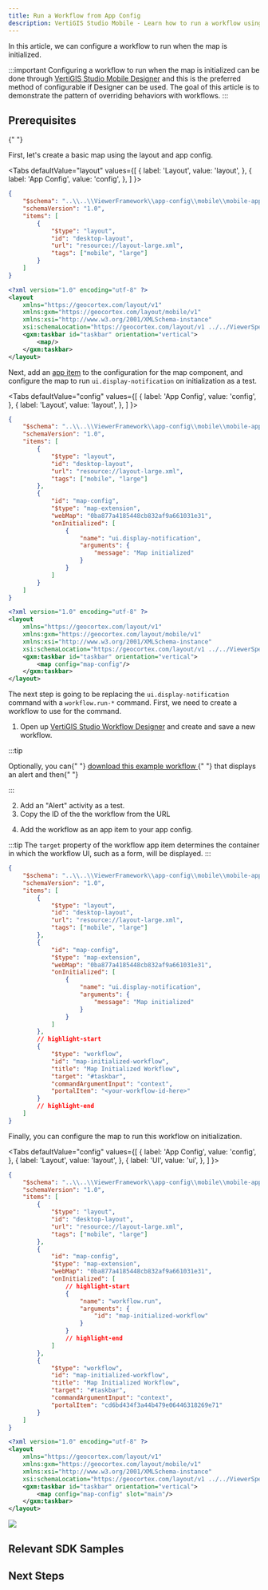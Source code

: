 ```yaml
---
title: Run a Workflow from App Config
description: VertiGIS Studio Mobile - Learn how to run a workflow using app config and layout
---
```



In this article, we can configure a workflow to run when the map is initialized.

:::important
Configuring a workflow to run when the map is initialized can be done through [VertiGIS Studio Mobile Designer](https://apps.geocortex.com/mobileviewer/designer/) and this is the preferred method of configurable if Designer can be used. The goal of this article is to demonstrate the pattern of overriding behaviors with workflows.
:::

## Prerequisites

<PrereqsLayoutConfigSnippet />{" "}

First, let's create a basic map using the layout and app config.

<Tabs
  defaultValue="layout"
  values={[
    { label: 'Layout', value: 'layout', },
    { label: 'App Config', value: 'config', },
  ]
}>
<TabItem value="config">

```json title="app/app.json"
{
    "$schema": "..\\..\\ViewerFramework\\app-config\\mobile\\mobile-app-config.schema.json",
    "schemaVersion": "1.0",
    "items": [
        {
            "$type": "layout",
            "id": "desktop-layout",
            "url": "resource://layout-large.xml",
            "tags": ["mobile", "large"]
        }
    ]
}
```

</TabItem>
<TabItem value="layout">

```xml title="app/layout-large.xml"
<?xml version="1.0" encoding="utf-8" ?>
<layout
    xmlns="https://geocortex.com/layout/v1"
	xmlns:gxm="https://geocortex.com/layout/mobile/v1"
    xmlns:xsi="http://www.w3.org/2001/XMLSchema-instance"
    xsi:schemaLocation="https://geocortex.com/layout/v1 ../../ViewerSpec/layout/layout-mobile.xsd">
	<gxm:taskbar id="taskbar" orientation="vertical">
	    <map/>
    </gxm:taskbar>
</layout>

```

</TabItem>
</Tabs>

Next, add an [app item](configuration-app-config-reference.mdx#app-items) to the configuration for the map component, and configure the map to run `ui.display-notification` on initialization as a test.

<Tabs
  defaultValue="config"
  values={[
    { label: 'App Config', value: 'config', },
    { label: 'Layout', value: 'layout', },
  ]
}>
<TabItem value="config">

```json title="app/app.json"
{
    "$schema": "..\\..\\ViewerFramework\\app-config\\mobile\\mobile-app-config.schema.json",
    "schemaVersion": "1.0",
    "items": [
        {
            "$type": "layout",
            "id": "desktop-layout",
            "url": "resource://layout-large.xml",
            "tags": ["mobile", "large"]
        },
        {
            "id": "map-config",
            "$type": "map-extension",
            "webMap": "0ba877a4185448cb832af9a661031e31",
            "onInitialized": [
                {
                    "name": "ui.display-notification",
                    "arguments": {
                        "message": "Map initialized"
                    }
                }
            ]
        }
    ]
}
```

</TabItem>
<TabItem value="layout">

```xml title="app/layout-large.xml"
<?xml version="1.0" encoding="utf-8" ?>
<layout
    xmlns="https://geocortex.com/layout/v1"
	xmlns:gxm="https://geocortex.com/layout/mobile/v1"
    xmlns:xsi="http://www.w3.org/2001/XMLSchema-instance"
    xsi:schemaLocation="https://geocortex.com/layout/v1 ../../ViewerSpec/layout/layout-mobile.xsd">
	<gxm:taskbar id="taskbar" orientation="vertical">
	    <map config="map-config"/>
    </gxm:taskbar>
</layout>

```

</TabItem>
</Tabs>

The next step is going to be replacing the `ui.display-notification` command with a `workflow.run-*` command. First, we need to create a workflow to use for the command.

1. Open up [VertiGIS Studio Workflow Designer](https://apps.geocortex.com/workflow/designer/) and create and save a new workflow.

:::tip

<p>
    Optionally, you can{" "}
    <a
        href={useBaseUrl("workflows/run-workflow-app-config.json")}
        download="run-workflow-app-config.json"
        target="_blank"
    >
        download this example workflow
    </a>{" "}
    that displays an alert and then{" "}
    <a
        href="https://docs.geocortex.com/workflow/latest/help/Default.htm#wf5/help/import-export-workflows.htm"
        target="_blank"
    >
    </a>
</p>
:::

2. Add an "Alert" activity as a test.
3. Copy the ID of the the workflow from the URL

<WorkflowUrlSnippet />

4. Add the workflow as an app item to your app config.

:::tip
The `target` property of the workflow app item determines the container in which the workflow UI, such as a form, will be displayed.
:::

```json title="app/app.json"
{
    "$schema": "..\\..\\ViewerFramework\\app-config\\mobile\\mobile-app-config.schema.json",
    "schemaVersion": "1.0",
    "items": [
        {
            "$type": "layout",
            "id": "desktop-layout",
            "url": "resource://layout-large.xml",
            "tags": ["mobile", "large"]
        },
        {
            "id": "map-config",
            "$type": "map-extension",
            "webMap": "0ba877a4185448cb832af9a661031e31",
            "onInitialized": [
                {
                    "name": "ui.display-notification",
                    "arguments": {
                        "message": "Map initialized"
                    }
                }
            ]
        },
        // highlight-start
        {
            "$type": "workflow",
            "id": "map-initialized-workflow",
            "title": "Map Initialized Workflow",
            "target": "#taskbar",
            "commandArgumentInput": "context",
            "portalItem": "<your-workflow-id-here>"
        }
        // highlight-end
    ]
}
```

Finally, you can configure the map to run this workflow on initialization.

<Tabs
  defaultValue="config"
  values={[
    { label: 'App Config', value: 'config', },
    { label: 'Layout', value: 'layout', },
    { label: 'UI', value: 'ui', },
  ]
}>
<TabItem value="config">

```json title="app/app.json"
{
    "$schema": "..\\..\\ViewerFramework\\app-config\\mobile\\mobile-app-config.schema.json",
    "schemaVersion": "1.0",
    "items": [
        {
            "$type": "layout",
            "id": "desktop-layout",
            "url": "resource://layout-large.xml",
            "tags": ["mobile", "large"]
        },
        {
            "id": "map-config",
            "$type": "map-extension",
            "webMap": "0ba877a4185448cb832af9a661031e31",
            "onInitialized": [
                // highlight-start
                {
                    "name": "workflow.run",
                    "arguments": {
                        "id": "map-initialized-workflow"
                    }
                }
                // highlight-end
            ]
        },
        {
            "$type": "workflow",
            "id": "map-initialized-workflow",
            "title": "Map Initialized Workflow",
            "target": "#taskbar",
            "commandArgumentInput": "context",
            "portalItem": "cd6bd434f3a44b479e06446318269e71"
        }
    ]
}
```

</TabItem>
<TabItem value="layout">

```xml title="app/layout-large.xml"
<?xml version="1.0" encoding="utf-8" ?>
<layout
    xmlns="https://geocortex.com/layout/v1"
	xmlns:gxm="https://geocortex.com/layout/mobile/v1"
    xmlns:xsi="http://www.w3.org/2001/XMLSchema-instance"
    xsi:schemaLocation="https://geocortex.com/layout/v1 ../../ViewerSpec/layout/layout-mobile.xsd">
	<gxm:taskbar id="taskbar" orientation="vertical">
		<map config="map-config" slot="main"/>
	</gxm:taskbar>
</layout>

```

</TabItem>
<TabItem value="ui">
  <img src={useBaseUrl("img/mobile-workflow-app-config-demo.png")}/>
</TabItem>
</Tabs>

## Relevant SDK Samples

<RelevantWorkflowSamples />

## Next Steps

<UseCaseContainer>
    <UseCaseCard
        title="VertiGIS Studio Workflow"
        description="Learn more about VertiGIS Studio Workflow"
        link={useBaseUrl("docs/workflow/overview")}
    />
    <UseCaseCard
        title="Change the Default Map Click Behavior with a Workflow"
        description="Learn more about overriding default behaviors"
        link={useBaseUrl(
            "docs/mobile/tutorial-change-default-behavior"
        )}
    />
</UseCaseContainer>
